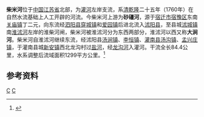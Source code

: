 {{Infobox River
  | river_name      =柴米河
  | image_name      =
  | image_size      = 
  | caption         = 
  | origin          = [[江苏省|江苏省]][[宿迁市|宿迁市]][[宿豫区|宿豫区]]东南[[关庙镇_(宿迁市)|关庙镇]]丁二元
  | mouth           = 江苏省[[灌南县|灌南县]][[新安镇_(灌南县)|新安镇]]西北龙沟村[[盐河_(黄海)|盐河]]
  | basin_countries = {{PRC}}
  | length          = 84.4 公里
  | elevation       = 
  | mouth_elevation = 
  | discharge       = 
  | watershed       = 1299 平方公里
}}
'''柴米河'''位于[[中国|中国]][[江苏省|江苏省]]北部，为[[灌河_(黄海)|灌河]]左岸支流，系[[清朝|清]][[乾隆|乾隆]]二十五年（1760年）在自然水流基础上人工开辟的河流。今柴米河上游为'''砂礓河'''，源于[[宿迁市|宿迁市]][[宿豫区|宿豫区]]东南[[关庙镇_(宿迁市)|关庙镇]]丁二元，向东流经[[泗阳县|泗阳县]][[穿城镇|穿城镇]]和[[爱园镇|爱园镇]]后进北流入[[沭阳县|沭阳县]]，至县城[[沭城镇|沭城镇]]南[[淮沭河|淮沭河]]左岸的淮柴河闸，柴米河被淮沭河分为东西两部分，淮沭河以西又称'''大涧河'''。柴米河自淮沭河继续东流，经沭阳县[[汤涧镇|汤涧镇]]、[[李恒镇|李恒镇]]、[[灌南县|灌南县]][[汤沟镇_(灌南县)|汤沟镇]]、[[孟兴庄镇|孟兴庄镇]]，于灌南县城[[新安镇_(灌南县)|新安镇]]西北龙沟村过[[盐河_(黄海)|盐河]]，经[[龙沟河_(灌河)|龙沟河]]入灌河。干流全长84.4公里，水系调整后流域面积1299平方公里。<ref name="中国河湖大典">{{cite book zh |author=《[[中国河湖大典|中国河湖大典]]》编纂委员会 |title=《中国河湖大典·淮河卷》 |format=M |edition=1 |location=北京 |publisher=中国水利水电出版社 |date=2010年9月 |pages=231页 |id= ISBN 978-7-5084-7953-8}}</ref>
==参考资料==
{{reflist}}
[[Category:沂沭泗河水系|C]]
[[Category:江苏河流|C]]